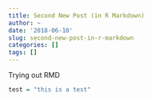 ```yaml
---
title: Second New Post (in R Markdown)
author: ~
date: '2018-06-10'
slug: second-new-post-in-r-markdown
categories: []
tags: []
---
```


Trying out RMD
```r
test = "this is a test"
```
